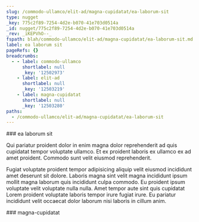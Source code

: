 ```yaml
---
slug: /commodo-ullamco/elit-ad/magna-cupidatat/ea-laborum-sit
type: nugget
_key: 775c2f89-7254-4d2e-b070-41e703d0514a
_id: nugget/775c2f89-7254-4d2e-b070-41e703d0514a
_rev: _iKEPVhO--_
fspath: blah/commodo-ullamco/elit-ad/magna-cupidatat/ea-laborum-sit.md
label: ea laborum sit
pageRefs: {}
breadcrumbs:
  - - label: commodo-ullamco
      shortlabel: null
      _key: '12502973'
    - label: elit-ad
      shortlabel: null
      _key: '12503219'
    - label: magna-cupidatat
      shortlabel: null
      _key: '12503280'
paths:
  - /commodo-ullamco/elit-ad/magna-cupidatat/ea-laborum-sit
---
```


<NuggetArea>
<Nugget slug="/commodo-ullamco/elit-ad/magna-cupidatat/ea-laborum-sit" type="nugget" _key="775c2f89-7254-4d2e-b070-41e703d0514a" _id="nugget/775c2f89-7254-4d2e-b070-41e703d0514a" _rev="_iKEPVhO--_" fspath="blah/commodo-ullamco/elit-ad/magna-cupidatat/ea-laborum-sit.md" label="ea laborum sit" paths="/commodo-ullamco/elit-ad/magna-cupidatat/ea-laborum-sit">
<NuggetBody>
### ea laborum sit

Qui pariatur proident dolor in enim magna dolor reprehenderit ad quis cupidatat tempor voluptate ullamco. Et ex proident laboris ex ullamco ex ad amet proident. Commodo sunt velit eiusmod reprehenderit.

Fugiat voluptate proident tempor adipisicing aliquip velit eiusmod incididunt amet deserunt sit dolore. Laboris magna sint velit magna incididunt ipsum mollit magna laborum quis incididunt culpa commodo. Eu proident ipsum voluptate velit voluptate nulla nulla. Amet tempor aute sint quis cupidatat Lorem proident voluptate laboris tempor irure fugiat irure. Eu pariatur incididunt velit occaecat dolor laborum nisi laboris in cillum anim.

</NuggetBody>
<Breadcrumbs>
<Crumbs>
<Crumb _key="12502973" label="commodo-ullamco" /><Crumb _key="12503219" label="elit-ad" /><Crumb _key="12503280" label="magna-cupidatat" />
</Crumbs>
</Breadcrumbs>
</Nugget>

<NuggetsInbound>
</NuggetsInbound>
<NuggetsOutbound>
</NuggetsOutbound>
</NuggetArea>
<PassagesInbound>
<Passage direction="inbound" type="passage" _key="12503280" _id="passage/12503280" _rev="_iKEPVhO---" label="magna-cupidatat" passage="magna-cupidatat" fspath="blah/commodo-ullamco/elit-ad/magna-cupidatat" paths="/commodo-ullamco/elit-ad/magna-cupidatat" slug="/commodo-ullamco/elit-ad/magna-cupidatat">
<NuggetBody>
### magna-cupidatat

</NuggetBody>
<Breadcrumbs>
<Crumbs>
<Crumb _key="12502973" label="commodo-ullamco" /><Crumb _key="12503219" label="elit-ad" />
</Crumbs>
</Breadcrumbs>
</Passage>

</PassagesInbound>
<PassagesOutbound>
</PassagesOutbound>